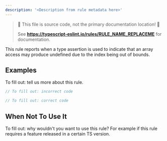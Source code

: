 ```yaml
---
description: '<Description from rule metadata here>'
---
```



> 🛑 This file is source code, not the primary documentation location! 🛑
>
> See **https://typescript-eslint.io/rules/RULE_NAME_REPLACEME** for documentation.

This rule reports when a type assertion is used to indicate that an array access may produce undefined due to the index being out of bounds.

## Examples

To fill out: tell us more about this rule.

<Tabs>
<TabItem value="❌ Incorrect">

```ts
// To fill out: incorrect code
```

</TabItem>
<TabItem value="✅ Correct">

```ts
// To fill out: correct code
```

</TabItem>
</Tabs>

## When Not To Use It

To fill out: why wouldn't you want to use this rule?
For example if this rule requires a feature released in a certain TS version.
